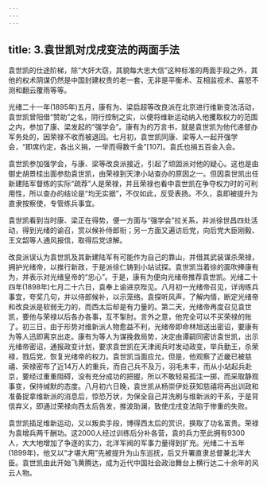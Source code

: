 ```yaml
---
---
---
```

title: 3.袁世凯对戊戌变法的两面手法
---




袁世凯的仕途阶梯，除“大奸大窃，其貌每大忠大信”这种标准的两面手段之外，其他的权术阴谋仍然是中国封建权贵的老一套，无非是平衡术、互相监视术、喜怒不测和翻云覆雨等等。

光绪二十一年(1895年)五月，康有为、梁启超等改良派在北京进行维新变法活动，袁世凯曾阳借“赞助”之名，阴行控制之实，以便将维新运动纳入他攫取权力的范围之内，参加了康、梁发起的“强学会”。康有为的万言书，就是袁世凯为他代递督办军务处的，因荣禄不收而被退回。七月初，袁世凯同康、梁等人一起开强学会，“即席约定，各出义捐，一举而得数千金”[107]。袁氏也捐五百金入会。

袁世凯参加强学会，与康、梁等改良派接近，引起了顽固派对他的疑心。这也是由御史胡景桂出面参劾袁世凯，由荣禄到天津小站查办的原因之一。但因袁世凯出任新建陆军督练的实际“疏荐”人是荣禄，并且荣禄也看中袁世凯在争夺权力时的可利用性，所以查办的结论是“均无实据”，不仅如此，反受表扬。不久，袁即被提升为直隶按察使，专管练兵事宜。

袁世凯看到当时康、梁正在得势，便一方面与“强学会”拉关系，并派徐世昌四处活动，得到光绪的谕召，赏以候补侍郎衔；另一方面又遍访后党，向后党大臣刚毅、王文韶等人通风报信，取得后党谅解。

改良派误认为袁世凯及其新建陆军有可能作为自己的靠山，并借其武装谋杀荣禄，拥护光绪帝，以推行新政，于是派徐仁铸到小站试探。袁世凯当着徐的面吹捧康有为，并表示对光绪皇帝的“忠心”。于是，康有为便向光绪帝推荐袁世凯。光绪二十四年(1898年)七月二十六日，袁奉上谕进京陛见。八月初一光绪帝召见，详询练兵事宜，夸奖几句，并以侍郎候补，以示笼络。袁探听风声，了解内情，断定光绪帝和改良派是软弱无力的，而西太后却是有力量的。第二天，光绪帝再度召见袁世凯，要他与荣禄以后各办各事，互不掣肘。言外之意，他完全可以不买荣禄的账了。初三日，由于形势对维新派人物愈益不利，光绪帝即命林旭送出密诏，要康有为等人迅即离京出走。康有为等人为谋挽救局势，决定由谭嗣同密访袁世凯，出示光绪帝密诏，通报政变计划，要求袁世凯在天津阅兵时发动政变，举兵勤王，杀荣禄，戮后党，恢复光绪帝的权力。袁世凯当面应允，但是，他观察了近畿已被慈禧、荣禄密布了近14万人的重兵，而自己兵不及万，羽毛未丰，而从小站起兵赴京，要经过重重阻碍，没有充分成功的把握，所以不敢轻易孤注一掷，而采取静观事变，保持缄默的态度。八月初六日晚，袁世凯从杨崇伊处获知慈禧将再出训政和准备捉拿维新派的消息后，惊恐万状，为保全自己并洗刷与维新派的干系，于是背信弃义，即通过荣禄向西太后告发，推波助澜，致使戊戌变法陷于惨重的失败。

袁世凯插足维新运动，又以叛卖手段，博得西太后的赏识，换取了功名富贵。荣禄为袁增兵两千酬功。这2000人经过训练后分补各营，袁的兵力至此拥有9300人，大大地增加了争逐的实力，北洋军阀的军事力量得到扩充。光绪二十五年(1899年)，他又以“才堪大用”先被提升为山东巡抚，后又升署直隶总督兼北洋大臣。袁世凯由此开始飞黄腾达，成为近代中国社会政治舞台上横行达二十余年的风云人物。